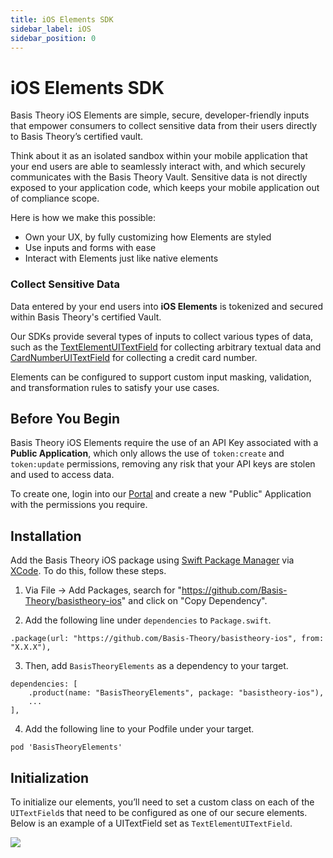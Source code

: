 ```yaml
---
title: iOS Elements SDK
sidebar_label: iOS
sidebar_position: 0
---
```



# iOS Elements SDK

Basis Theory iOS Elements are simple, secure, developer-friendly inputs that empower consumers to collect sensitive data from their users directly to Basis Theory’s certified vault.

Think about it as an isolated sandbox within your mobile application that your end users are able to seamlessly
interact with, and which securely communicates with the Basis Theory Vault. Sensitive data is not directly exposed to
your application code, which keeps your mobile application out of compliance scope.

Here is how we make this possible:

- Own your UX, by fully customizing how Elements are styled
- Use inputs and forms with ease
- Interact with Elements just like native elements

### Collect Sensitive Data

Data entered by your end users into **iOS Elements** is tokenized and secured within Basis Theory's certified Vault.

Our SDKs provide several types of inputs to collect various types of data, such as the [TextElementUITextField](./elements/types##text-element-ui-text-field)
for collecting arbitrary textual data and [CardNumberUITextField](./elements/types##card-number-ui-text-field) for collecting a credit card number.

Elements can be configured to support custom input masking, validation, and transformation rules to satisfy your use cases.

## Before You Begin

Basis Theory iOS Elements require the use of an API Key associated with a **Public Application**, which only allows the use of `token:create` and `token:update` permissions, removing any risk that your API keys are stolen and used to access data.

To create one, login into our [Portal](https://portal.basistheory.com) and create a new "Public" Application with the permissions you require.

## Installation

Add the Basis Theory iOS package using <a href="https://www.swift.org/package-manager/">Swift Package Manager</a> via <a href="https://developer.apple.com/xcode/">
XCode</a>. To do this, follow these steps.

1. Via File -> Add Packages, search for "https://github.com/Basis-Theory/basistheory-ios" and click on "Copy Dependency".

2. Add the following line under `dependencies` to `Package.swift`.

```
.package(url: "https://github.com/Basis-Theory/basistheory-ios", from: "X.X.X"),
```

3. Then, add `BasisTheoryElements` as a dependency to your target.

```
dependencies: [
    .product(name: "BasisTheoryElements", package: "basistheory-ios"),
    ...
],
```

4. Add the following line to your Podfile under your target.

```
pod 'BasisTheoryElements'
```

## Initialization

To initialize our elements, you’ll need to set a custom class on each of the `UITextField`s that need to be configured as one of our secure elements.
Below is an example of a UITextField set as `TextElementUITextField`.

![](/img/iOS/initialization.png)
